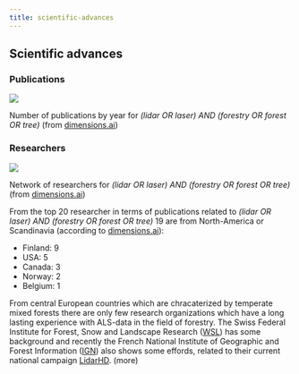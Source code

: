 ```yaml
---
title: scientific-advances
---
```


## Scientific advances

### Publications 

::: {#fig-publications-year}
![](https://user-images.githubusercontent.com/41429613/223417924-19d3abe2-b344-4a10-9150-49691f1a0717.png)

Number of publications by year for *(lidar OR laser) AND (forestry OR forest OR tree)* (from [dimensions.ai](https://app.dimensions.ai/analytics/publication/overview/timeline?search_mode=content&search_text=(lidar%20OR%20laser)%20AND%20(forestry%20OR%20forest%20OR%20tree)&search_type=kws&search_field=text_search))
:::

### Researchers

::: {#fig-publications-network}
![](https://user-images.githubusercontent.com/41429613/223417508-03779d31-135a-4ed5-84bd-4b3c45d9214e.png)

Network of researchers for *(lidar OR laser) AND (forestry OR forest OR tree)* (from [dimensions.ai](https://app.dimensions.ai/analytics/publication/author/vosviewer?search_mode=content&search_text=(lidar%20OR%20laser)%20AND%20(forestry%20OR%20forest%20OR%20tree)&search_type=kws&search_field=text_search))
:::

From the top 20 researcher in terms of publications related to *(lidar OR laser) AND (forestry OR forest OR tree)* 19 are from North-America or Scandinavia (according to [dimensions.ai](https://app.dimensions.ai/analytics/publication/author/aggregated?search_mode=content&search_text=(lidar%20OR%20laser)%20AND%20(forestry%20OR%20forest%20OR%20tree)&search_type=kws&search_field=text_search)):

- Finland: 9
- USA: 5
- Canada: 3
- Norway: 2
- Belgium: 1

From central European countries which are chracaterized by temperate mixed forests there are only few research organizations which have a long lasting experience with ALS-data in the field of forestry.  The Swiss Federal Institute for Forest, Snow and Landscape Research ([WSL](www.wsl.ch)) has some background and recently the French National Institute of Geographic and Forest Information ([IGN](www.ign.fr)) also shows some effords, related to their current national campaign [LidarHD](https://www.ign.fr/institut/lidar-hd-vers-une-nouvelle-cartographie-3d-du-territoire). (more)